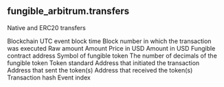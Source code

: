 ## fungible_arbitrum.transfers 
Native and ERC20 transfers


<ParamField path="blockchain">
Blockchain
</ParamField>
<ParamField path="block_time">
UTC event block time
</ParamField>
<ParamField path="block_number">
Block number in which the transaction was executed
</ParamField>
<ParamField path="amount_raw">
Raw amount
</ParamField>
<ParamField path="amount">
Amount
</ParamField>
<ParamField path="usd_price">
Price in USD
</ParamField>
<ParamField path="usd_amount">
Amount in USD
</ParamField>
<ParamField path="contract_address">
Fungible contract address
</ParamField>
<ParamField path="symbol">
Symbol of fungible token
</ParamField>
<ParamField path="decimals">
The number of decimals of the fungible token
</ParamField>
<ParamField path="token_standard">
Token standard
</ParamField>
<ParamField path="tx_from">
Address that initiated the transaction
</ParamField>
<ParamField path="from">
Address that sent the token(s)
</ParamField>
<ParamField path="to">
Address that received the token(s)
</ParamField>
<ParamField path="tx_hash">
Transaction hash
</ParamField>
<ParamField path="evt_index">
Event index
</ParamField>
